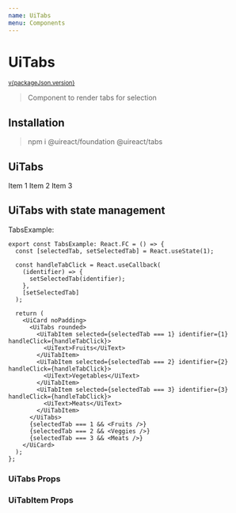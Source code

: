 ```yaml
---
name: UiTabs
menu: Components
---
```







# UiTabs

<sup>
  <a href="https://github.com/inavac182/ui-react/blob/main/packages/tabs/" target="_blank">
    v{packageJson.version}
  </a>
</sup>

> Component to render tabs for selection

## Installation

> npm i @uireact/foundation @uireact/tabs

## UiTabs

<Playground>
  <UiTabs>
    <UiTabItem>
      <UiText>Item 1</UiText>
    </UiTabItem>
    <UiTabItem selected>
      <UiText>Item 2</UiText>
    </UiTabItem>
    <UiTabItem>
      <UiText>Item 3</UiText>
    </UiTabItem>
  </UiTabs>
</Playground>

## UiTabs with state management

<Playground hideThemeSelector>
  <TabsExample />
</Playground>

TabsExample:

```
export const TabsExample: React.FC = () => {
  const [selectedTab, setSelectedTab] = React.useState(1);

  const handleTabClick = React.useCallback(
    (identifier) => {
      setSelectedTab(identifier);
    },
    [setSelectedTab]
  );

  return (
    <UiCard noPadding>
      <UiTabs rounded>
        <UiTabItem selected={selectedTab === 1} identifier={1} handleClick={handleTabClick}>
          <UiText>Fruits</UiText>
        </UiTabItem>
        <UiTabItem selected={selectedTab === 2} identifier={2} handleClick={handleTabClick}>
          <UiText>Vegetables</UiText>
        </UiTabItem>
        <UiTabItem selected={selectedTab === 3} identifier={3} handleClick={handleTabClick}>
          <UiText>Meats</UiText>
        </UiTabItem>
      </UiTabs>
      {selectedTab === 1 && <Fruits />}
      {selectedTab === 2 && <Veggies />}
      {selectedTab === 3 && <Meats />}
    </UiCard>
  );
};
```

### UiTabs Props

<Props of={UiTabs} />

### UiTabItem Props

<Props of={UiTabItem} />
